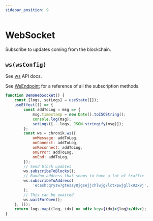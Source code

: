 ```yaml
---
sidebar_position: 9
---
```


# WebSocket

Subscribe to updates coming from the blockchain.

## `ws(wsConfig)`

See [ws](api/classes/ChronikClient#ws) API docs.

See [WsEndpoint](api/classes/WsEndpoint#methods) for a reference of all the subscription methods.

```jsx live
function DemoWebSocket() {
    const [logs, setLogs] = useState([]);
    useEffect(() => {
        const addToLog = msg => {
            msg.timestamp = new Date().toISOString();
            console.log(msg);
            setLogs([...logs, JSON.stringify(msg)]);
        };
        const ws = chronik.ws({
            onMessage: addToLog,
            onConnect: addToLog,
            onReconnect: addToLog,
            onError: addToLog,
            onEnd: addToLog,
        });
        // Send block updates
        ws.subscribeToBlocks();
        // Random address that seems to have a lot of traffic
        ws.subscribeToAddress(
            'ecash:qryzw7gteszy8jgsejjchlwjg7lctxpwjgllx92x9j',
        );
        // This can be awaited
        ws.waitForOpen();
    }, []);
    return logs.map((log, idx) => <div key={idx}>{log}</div>);
}
```
